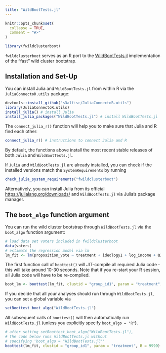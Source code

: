 ```yaml
---
title: "WildBootTests.jl"
---
```


```r
knitr::opts_chunk$set(
  collapse = TRUE,
  comment = "#>"
)
```

```r
library(fwildclusterboot)
```


`fwildclusterboot` serves as an R port to the [WildBootTests.jl](https://github.com/droodman/WildBootTests.jl) implementation of the "fast" wild cluster bootstrap. 

## Installation and Set-Up

You can install Julia and `WildBootTests.jl` from within R via the `JuliaConnectoR.utils` package:
  
```r
devtools::install_github("s3alfisc/JuliaConnectoR.utils")
library(JuliaConnectoR.utils)
install_julia() # install Julia
install_julia_packages("WildBootTests.jl") # install WildBootTests.jl
```

The `connect_julia_r()` function will help you to make sure that Julia and R find each other: 
  
```r
connect_julia_r() # instructions to connect Julia and R
```


By default, the functions above install the most recent stable releases of both `Julia` and `WildBootTests.jl`.

If `Julia` and `WildBootTests.jl` are already installed, you can check if the installed versions match the `SystemRequirements` by running 

```r
check_julia_system_requirements("fwildclusterboot")
```

Alternatively, you can install Julia from its official [https://julialang.org/downloads/](https://julialang.org/downloads/) and `WildBootTests.jl` via Julia's package manager. 

## The `boot_algo` function argument

You can run the wild cluster bootstrap through `WildBootTests.jl` via the `boot_algo` function argument: 

```r
# load data set voters included in fwildclusterboot
data(voters)
# estimate the regression model via lm
lm_fit <- lm(proposition_vote ~ treatment + ideology1 + log_income + Q1_immigration , data = voters)
```

The first function call of `boottest()` will JIT-compile all required Julia code - this will take around 10-30 seconds. Note that if you re-start your R session, all Julia code will have to be re-compiled.

```r
boot_lm <- boottest(lm_fit, clustid = "group_id1", param = "treatment", B = 9999, boot_algo = "WildBootTests.jl")
```

If you decide that all your analyses should run through `WildBootTests.jl`, you can set a global variable via 

```r
setBoottest_boot_algo("WildBootTests.jl")
```

All subsequent calls of `boottest()` will then automatically run `WildBootTests.jl` (unless you explicitly specify `boot_algo = "R"`).

```r
# after setting setBoottest_boot_algo("WildBootTests.jl"), 
# the code below runs WildBootTests.jl without
# specifying 'boot_algo = "WildBootTests.jl"'
boottest(lm_fit, clustid = "group_id1", param = "treatment", B = 9999)
```





